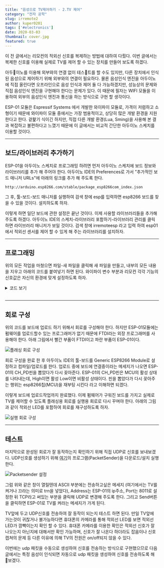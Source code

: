 ---
title: "음성으로 TV제어하기 - 2.TV 제어"
category: "전자 공학"
slug: irremote2
author: kuper0201
tags: ['#electronics']
date: 2020-03-03
thumbnail: cover.jpg
featured: true
---

이 전 글에서는 리모컨의 적외선 신호를 복제하는 방법에 대하여 다뤘다. 이번 글에서는 복제한 신호를 이용해 실제로 TV를 제어 할 수 있는 장치를 만들어 보도록 하겠다.

아두이노를 이용해 외부와의 연결 없이 테스트를 할 수도 있지만, 다른 장치에서 인식된 음성으로 제어하기 위해 외부와의 연결이 필요하다. 물론 음성인식 엔진을 아두이노에 직접 올린다면 오프라인으로 음성 인식과 제어 둘 다 가능하겠지만, 성능상의 문제와 직접 음성인식 엔진을 구현해야 한다는 문제가 있다. 이 때문에 필자는 WIFI 모듈을 이용하여 외부의 음성인식 엔진과 통신을 하는 방식으로 구현 할 생각이다.

ESP-01 모듈은 Espressif Systems 에서 개발한 와이파이 모듈로, 가격이 저렴하고 소형이기 때문에 와이파이 모듈 중에서는 가장 범용적이고, 상당히 많은 개발 환경을 지원한다고 한다. 겉핥기 식이긴 하지만, 직접 다른 개발 환경(Lua, Sming)을 사용해 본 결과 복잡하고 불편하다고 느꼈기 때문에 이 글에서는 비교적 간단한 아두이노 스케치를 이용할 것이다.

---

## 보드/라이브러리 추가하기

ESP-01을 아두이노 스케치로 프로그래밍 하려면 먼저 아두이노 스케치에 보드 정보와 라이브러리를 추가 해 주어야 한다. 아두이노 IDE의 Preferences로 가서 "추가적인 보드 매니저 URLs"에 아래의 링크를 추가 해 주도록 한다.

```
http://arduino.esp8266.com/stable/package_esp8266com_index.json
```

그 후, 툴-보드-보드 매니저를 실행하여 검색 창에 esp를 입력하면 esp8266 보드를 찾을 수 있을 것이다. 설치하도록 하자.

이렇게 하면 일단 보드에 관한 설정은 끝난 것이다. 이제 사용할 라이브러리들을 추가해 주도록 하겠다. 아두이노 IDE의 스케치-라이브러리 포함하기-라이브러리 관리를 클릭하면 라이브러리 매니저가 보일 것이다. 검색 창에 irremoteesp 라고 입력 하여 esp01에서 적외선 센서를 제어 할 수 있게 해 주는 라이브러리를 설치하자.

---

## 프로그래밍

위의 모든 작업을 마쳤으면 파일-새 파일을 클릭해 새 파일을 만들고, 내부의 모든 내용을 지우고 아래의 코드를 붙여넣기 하면 된다. 와이파이 변수 부분과 리모컨 각각 기능의 신호값은 자신의 환경에 맞게 설정하도록 하자.

<details markdown="1">
<summary>코드 보기</summary>

```cpp
#include <ESP8266WiFi.h>
#include <WiFiUdp.h>
#include <IRremoteESP8266.h>
#include <IRsend.h>

const char* ssid = "자신의 WIFI ssid";
const char* password = "자신의 WIFI 암호";

IRsend send(3);

WiFiUDP Udp;
unsigned int localUdpPort = 8011;
char incomingPacket[255];

void setup() {
  pinMode(3, FUNCTION_3);
  pinMode(3, OUTPUT);
  digitalWrite(3, LOW);

  pinMode(2, OUTPUT);
  digitalWrite(2, LOW);

  WiFi.begin(ssid, password);

  while (WiFi.status() != WL_CONNECTED) delay(500);

  Udp.begin(localUdpPort);
}

void tvTurn() {
  //전원 상태 변경
  send.sendNEC(0x1FE807F, 32);
  send.sendNEC(0x1FEFF00, 32);
  send.sendNEC(0xE0E040BF, 32);
  send.sendNEC(0x20DF10EF, 32);
  send.sendNEC(0x1FE8F80, 32);
}

void volumeUp() {
  //볼륨 업
  send.sendNEC(0xE0E0E01F, 32);
  send.sendNEC(0x20DF40BF, 32);
}

void volumeDown() {
  //볼륨 다운
  send.sendNEC(0xE0E0D02F, 32);
  send.sendNEC(0x20DFC03F, 32);
}

void channelUp() {
  //채널 업
  send.sendNEC(0x1FE02FD, 32);
  send.sendNEC(0xFFFFFFFF, 32);
  send.sendNEC(0x1FEFF00, 32);
}

void channelDown() {
  //채널 다운
  send.sendNEC(0x1FE827D, 32);
  send.sendNEC(0xFFFFFFFF, 32);
  send.sendNEC(0x1FEFF00, 32);
}

void zero() {
  //0
  send.sendNEC(0x1FE04FB, 32);
  send.sendNEC(0xFFFFFFFF, 32);
  send.sendNEC(0x1FEFF00, 32);
}

void one() {
  //1
  send.sendNEC(0x1FE847B, 32);
  send.sendNEC(0xFFFFFFFF, 32);
  send.sendNEC(0x1FEFF00, 32);
}

void two() {
  //2
  send.sendNEC(0x1FE44BB, 32);
  send.sendNEC(0xFFFFFFFF, 32);
  send.sendNEC(0x1FEFF00, 32);
}

void three() {
  //3
  send.sendNEC(0x1FEC43B, 32);
  send.sendNEC(0xFFFFFFFF, 32);
  send.sendNEC(0x1FEFF00, 32);
}

void four() {
  //4
  send.sendNEC(0x1FE24DB, 32);
  send.sendNEC(0xFFFFFFFF, 32);
  send.sendNEC(0x1FEFF00, 32);
}

void five() {
  //5
  send.sendNEC(0x1FEA45B, 32);
  send.sendNEC(0xFFFFFFFF, 32);
  send.sendNEC(0x1FEFF00, 32);
}

void six() {
  //6
  send.sendNEC(0x1FE649B, 32);
  send.sendNEC(0xFFFFFFFF, 32);
  send.sendNEC(0x1FEFF00, 32);
}

void seven() {
  //7
  send.sendNEC(0x1FEE41B, 32);
  send.sendNEC(0xFFFFFFFF, 32);
  send.sendNEC(0x1FEFF00, 32);
}

void eight() {
  //8
  send.sendNEC(0x1FE14EB, 32);
  send.sendNEC(0xFFFFFFFF, 32);
  send.sendNEC(0x1FEFF00, 32);
}

void nine() {
  //9
  send.sendNEC(0x1FE946B, 32);
  send.sendNEC(0xFFFFFFFF, 32);
  send.sendNEC(0x1FEFF00, 32);
}

void loop()
{
  int packetSize = Udp.parsePacket();
  if (packetSize) {
    int len = Udp.read(incomingPacket, 255);

    if (len > 0) incomingPacket[len] = 0;

    if (strcmp("trn", incomingPacket) == 0) tvTurn();
    else if (strcmp("cUp", incomingPacket) == 0) channelUp();
    else if (strcmp("cDn", incomingPacket) == 0) channelDown();
    else if (strcmp("vUp", incomingPacket) == 0) volumeUp();
    else if (strcmp("vDn", incomingPacket) == 0) volumeDown();
    else if (strcmp("0", incomingPacket) == 0) zero();
    else if (strcmp("1", incomingPacket) == 0) one();
    else if (strcmp("2", incomingPacket) == 0) two();
    else if (strcmp("3", incomingPacket) == 0) three();
    else if (strcmp("4", incomingPacket) == 0) four();
    else if (strcmp("5", incomingPacket) == 0) five();
    else if (strcmp("6", incomingPacket) == 0) six();
    else if (strcmp("7", incomingPacket) == 0) seven();
    else if (strcmp("8", incomingPacket) == 0) eight();
    else if (strcmp("9", incomingPacket) == 0) nine();
  }
}
```

</details>
<br/>

---

## 회로 구성

위의 코드를 보드에 업로드 하기 위해서 회로를 구성해야 한다. 하지만 ESP-01모듈에는 펌웨어를 업로드할수 있는 프로그래머가 없기 때문에 FTDI라는 외장 프로그래머를 사용해야 한다. 아래 그림에서 빨간 부품이 FTDI이고 파란 부품이 ESP-01이다.

![플래싱 회로 구성](./images/20200311_esp01_flash_circuit.png)

회로 구성을 완료 한 후 아두이노 IDE의 툴-보드를 Generic ESP8266 Module로 설정하고 컴파일/업로드를 한다. 업로드 중에 보드에 연결중이라는 메세지가 나오면 ESP-01의 CH_PD핀을 뽑았다가 다시 꽂아준다. ESP-01의 CH_PD핀은 MCU의 활성 상태를 나타내는데, High이면 활성 Low이면 비활성 상태이다. 핀을 뽑았다가 다시 꽂아주는 행위는 esp8266칩(MCU)을 재부팅 시킨다 라고 이해하면 되겠다.

이렇게 보드에 업로드작업까지 완료했다. 이제 펌웨어가 구워진 보드를 가지고 실제로 TV를 제어할 수 있도록 플래싱용 회로를 실행용 회로로 다시 꾸며야 한다. 아래의 그림과 같이 적외선 LED를 포함하여 회로를 재구성하도록 하자.

![실행 회로 구성](./images/20200311_esp01_ir_run_circuit.png)

---

## 테스트

마지막으로 완성된 회로가 잘 동작하는지 확인하기 위해 직접 UDP로 신호를 보내보겠다. UDP신호를 생성하기 위해 [여기](https://packetsender.com/)의 프로그램(PacketSender)을 다운로드/설치  실행 한다.

![Packetsender 설정](./images/20200311_packetsender_setting.png)

그럼 위와 같은 창이 열릴텐데 ASCII 부분에는 전송하고싶은 메세지 (여기에서는 TV를 켜거나 끄라는 의미로 trn을 넣었다), Address는 ESP-01의 ip주소, Port는 8011로 설정한 뒤 TCP라고 써있는 부분을 클릭해 UDP로 변경해 주도록 한다. 그리고 Send버튼을 클릭하면 ESP-01로 TV를 켜라는 메세지가 가게 된다.

TV앞에 두고 UDP신호를 전송하여 잘 동작이 되는지 테스트 하면 된다. 만일 TV앞에 가는것이 귀찮거나 불가능하다면 휴대폰의 카메라를 통해 적외선 LED를 보면 적외선 LED가 깜빡이는지 확인 할 수 있다. 휴대폰 카메라를 이용한 확인은 적외선 신호가 잘 나오는지 아닌지에 대해서만 확인 가능하며, 신호가 잘 나온다 하더라도 잡음이나 신호 캡쳐의 문제 등 다른 이유에 의해 TV의 전원은 on/off되지 않을 수 있다.

이번에는 udp 패킷을 수동으로 생성하여 신호를 전송하는 방식으로 구현했으므로 다음 글에서는 특정 음성이 인식되면 자동으로 udp 패킷을 생성하여 신호를 전송하도록 해 보겠다.
